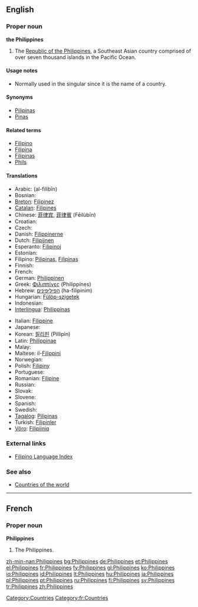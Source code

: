 ==English==

===Proper noun===
{{wikipedia}}
'''the Philippines'''

# The [[Republic of the Philippines]], a Southeast Asian country comprised of over seven thousand islands in the Pacific Ocean.

====Usage notes====
* Normally used in the singular since it is the name of a country.

====Synonyms====
*[[Pilipinas]]
*[[Pinas]]

====Related terms====
*[[Filipino]]
*[[Filipina]]
*[[Filipinas]]
*[[Phils]]

====Translations====
{{top}}
* Arabic: {{ARchar|[[الفلبين]]}} (al-filibīn)
* Bosnian: {{t-|bs|Filipini|m|p}}
* [[Breton]]: [[Filipinez]]
* [[Catalan]]: [[Filipines]] {{f|p}}
* Chinese: [[菲律宾]], [[菲律賓]] (Fēilùbīn)
* Croatian: {{t-|hr|Filipini|m|p}}
* Czech: {{t-|cs|Filipíny|f|p}}
* Danish: [[Filippinerne]]
* Dutch: [[Filipijnen]] {{p}}
* Esperanto: [[Filipinoj]] {{p}}
* Estonian: {{t-|et|Filipiinid}}
* Filipino: [[Pilipinas]], [[Filipinas]]
* Finnish: {{t+|fi|Filippiinit|p}}
* French: {{t+|fr|Philippines|f|p}}
* German: [[Philippinen]] {{p}}
* Greek: [[Φιλιππίνες]] (Philippínes)
* Hebrew: [[הפיליפינים]] (ha-filipinim) {{p}}
* Hungarian: [[Fülöp-szigetek]] {{p}}
* Indonesian: {{t-|id|Filipina|xs=Indonesian}}
* [[Interlingua]]: [[Philippinas]]
{{mid}}
* Italian: [[Filippine]] {{f|p}}
* Japanese: {{t+|ja|フィリピン|tr=Firipin|sc=Jpan}}
* Korean: [[필리핀]] (Pillipin)
* Latin: [[Philippinae]] {{f|p}}
* Malay: {{t-|ms|Filipina|xs=Malay}}
* Maltese: il-[[Filippini]]
* Norwegian: {{t-|no|Filippinene}}
* Polish: [[Filipiny]]
* Portuguese: {{t+|pt|Filipinas|f|p}}
* Romanian: [[Filipine]] {{f|p}}
* Russian: {{t-|ru|Филиппины|f|p|tr=Filippíny|sc=Cyrl}}
* Slovak: {{t-|sk|Filipíny|f|p}}
* Slovene: {{t+|sl|Filipini|m|p}}
* Spanish: {{t+|es|Filipinas|f|p}}
* Swedish: {{t+|sv|Filippinerna}}
* [[Tagalog]]: [[Pilipinas]]
* Turkish: [[Filipinler]] {{p}}
* [[Võro]]: [[Filipiiniq]]
{{bottom}}

===External links===
*[[Index:Filipino|Filipino Language Index]]

===See also===
*[[Appendix:Countries of the world|Countries of the world]]

----

==French==

===Proper noun===
'''Philippines'''

# The Philippines.

[[Category:Countries]]
[[Category:fr:Countries]]

[[zh-min-nan:Philippines]]
[[bg:Philippines]]
[[de:Philippines]]
[[et:Philippines]]
[[el:Philippines]]
[[fr:Philippines]]
[[fy:Philippines]]
[[gl:Philippines]]
[[ko:Philippines]]
[[io:Philippines]]
[[id:Philippines]]
[[lt:Philippines]]
[[hu:Philippines]]
[[ja:Philippines]]
[[pl:Philippines]]
[[pt:Philippines]]
[[ru:Philippines]]
[[fi:Philippines]]
[[sv:Philippines]]
[[tr:Philippines]]
[[zh:Philippines]]